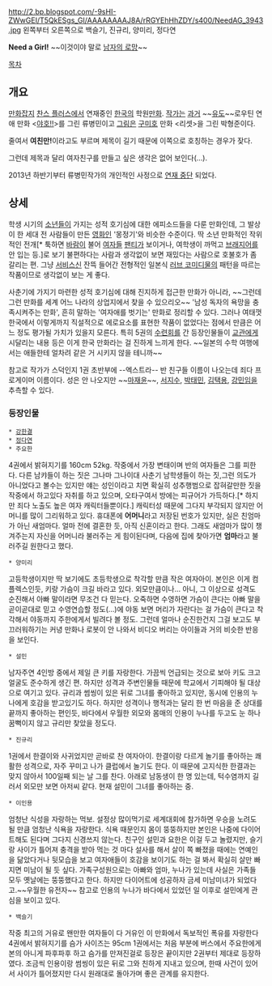 http://2.bp.blogspot.com/-9sHI-ZWwGEI/T5QkESgs_GI/AAAAAAAAJ8A/rRGYEhHhZDY/s400/NeedAG_3943.jpg
왼쪽부터 오른쪽으로 백슬기, 진규리, 양미리, 정다연

'''Need a Girl!'''
~~이것이야 말로 [[남자의 로망]]~~

[[목차]]

== 개요 ==
[[만화잡지]] [[찬스 플러스]]에서 연재중인 [[한국]]의 학원[[만화#s-1|만화]]. [[작가#s-1|작가]]는 [[과거#s-1|과거]] ~~[[유도]]~~로우틴 연애 만화 <[[야호!!]]>를 그린 류병민이고 [[그림]]은 [[구미호]] 만화 <리셋>을 그린 박형준이다.

줄여서 '''여친만!'''이라고도 부르며 제목이 길기 때문에 이쪽으로 호칭하는 경우가 잦다.

그런데 제목과 달리 여자친구를 만들고 싶은 생각은 없어 보인다(…).

2013년 하반기부터 류병민작가의 개인적인 사정으로 [[연재 중단]] 되었다.
== 상세 ==
학생 시기의 [[소년]]들이 가지는 성적 호기심에 대한 에피소드들을 다룬 만화인데, 그 발상이 한 세대 전 사람들이 만든 [[영화]]인 '몽정기'와 비슷한 수준이다. 딱 소년 만화적인 작위적인 전개[* 툭하면 [[바람]]이 불어 [[여자]]들 [[팬티]]가 보이거나, 여학생이 까먹고 [[브래지어]]를 안 입는 등.]로 보기 불편하다는 사람과 생각없이 보면 재밌다는 사람으로 호불호가 좀 갈리는 편. 그냥 [[서비스신]] 잔뜩 들어간 전형적인 일본식 [[러브 코미디]]물의 패턴을 따르는 작품이므로 생각없이 보는 게 좋다.  

사춘기에 가지기 마련한 성적 호기심에 대해 진지하게 접근한 만화가 아니라, ~~그런데 그런 만화를 세계 어느 나라의 상업지에서 찾을 수 있으리오~~ '남성 독자의 욕망을 충족시켜주는 만화', 흔히 말하는 '여자애를 벗기는' 만화로 정리할 수 있다. 그러나 여태껏 한국에서 이렇게까지 직설적으로 에로요소를 표현한 작품이 없었다는 점에서 만큼은 어느 정도 평가될 가치가 있을지 모른다. 특히 5권의 [[수련회]]를 간 등장인물들이 [[교관]]에게 시달리는 내용 등은 이게 한국 만화라는 걸 진하게 느끼게 한다. ~~일본의 수학 여행에서는 애들한테 얼차려 같은 거 시키지 않을 테니까~~

참고로 작가가 스덕인지 1권 초반부에 --엑스트라-- 반 친구들 이름이 나오는데 죄다 프로게이머 이름이다. 성은 안 나오지만 ~~[[마재윤]]~~, [[서지수]], [[박태민#s-1|박태민]], [[김택용]], [[강민]]임을 추측할 수 있다.

=== 등장인물 ===
 * [[강한결]]
 * [[정다연#s-2|정다연]]
 * 주요한
4권에서 밝혀지기를 160cm 52kg. 작중에서 가장 변태이며 반의 여자들은 그를 피한다. 다른 남캬들이 하는 짓은 그나마 그나이대 사춘기 남학생들이 하는 짓,그런 의도가 아니었다고 볼수는 있지만 얘는 성인이라고 치면 확실히 성추행범으로 잡혀갈만한 짓을 작중에서 하고있다
자취를 하고 있으며, 오타구여서 방에는 피규어가 가득하다.[* 하지만 죄다 노출도 높은 여자 캐릭터들뿐이다.] 캐릭터성 때문에 그다지 부각되지 않지만 어머니를 많이 그리워하고 있다. 휴대폰에 '''어머니'''라고 저장된 번호가 있지만, 실은 친엄마가 아닌 새엄마다. 얼마 전에 결혼한 듯, 아직 신혼이라고 한다. 그래도 새엄마가 많이 챙겨주는지 자신을 어머니라 불러주는 게 힘이된다며, 다음에 집에 찾아가면 '''엄마'''라고 불러주길 원한다고 했다.
 * 양미리
고등학생이지만 딱 보기에도 초등학생으로 착각할 만큼 작은 여자아이. 본인은 이게 컴플렉스인듯, 키랑 가슴이 크길 바라고 있다. 외모만큼이나... 아니, 그 이상으로 성격도 순진해서 아빠 말이라면 무조건 다 믿는다. 오죽하면 수영하면 가슴이 큰다는 아빠 말을 곧이곧대로 믿고 수영연습할 정도(...)에 야동 보면 머리가 자란다는 걸 가슴이 큰다고 착각해서 야동까지 주한에게서 빌려다 볼 정도. 그런데 얼마나 순진한건지 그걸 보고도 부끄러워하기는 커녕 만화나 로봇이 안 나와서 비디오 버리는 아이들과 거의 비슷한 반응을 보인다.
 * 설민
남자주연 4인방 중에서 제일 큰 키를 자랑한다. 가끔씩 언급되는 것으로 보아 키도 크고 얼굴도 준수하게 생긴 편. 하지만 성격과 주변인물들 때문에 학교에서 기피해야 될 대상으로 여기고 있다. 규리과 썸씽이 있은 뒤로 그녀를 좋아하고 있지만, 동시에 인용의 누나에게 호감을 받고있기도 하다. 하지만 성격이나 행적과는 달리 한 번 마음을 준 상대를 끝까지 좋아하는 편인듯, 바다에서 우월한 외모와 몸매의 인용이 누나를 두고도 눈 하나 꿈뻑이지 않고 규리만 찾았을 정도다.
 * 진규리
1권에서 한결이와 사귀었지만 곧바로 찬 여자아이. 한결이랑 다르게 놀기를 좋아하는 쾌활한 성격으로, 자주 꾸미고 나가 클럽에서 놀기도 한다. 이 때문에 고지식한 한결과는 맞지 않아서 100일째 되는 날 그를 찬다. 아래로 남동생이 한 명 있는데, 턱수염까지 길러서 외모만 보면 아저씨 같다. 현재 설민이 그녀를 좋아하는 중.
 * 이인용
엄청난 식성을 자랑하는 먹보. 설정상 많이먹기로 세계대회에 참가하면 우승을 노려도 될 만큼 엄청난 식욕을 자랑한다. 식욕 때문인지 몸이 뚱뚱하지만 본인은 나중에 다이어트해도 된다며 그다지 신경쓰지 않는다. 친구인 설민과 요한은 이걸 두고 놀렸지만, 슬기랑 사이가 틀어져 충격을 받아 먹는 것 마다 설사를 해서 살이 쪽 빠졌을 때에는 연예인을 닮았다거나 뒷모습을 보고 여자애들이 호감을 보이기도 하는 걸 봐서 확실히 살만 빠지면 미남이 될 듯 싶다. 가족구성원으로는 아빠와 엄마, 누나가 있는데 사실은 가족들 모두 옛날에는 뚱뚱했다고 한다. 하지만 다이어트에 성공하자 금세 미남미녀가 되었다고.~~우월한 유전자~~ 참고로 인용의 누나가 바다에서 있었던 일 이후로 설민에게 관심을 보이고 있다.
 * 백슬기
작중 최고의 거유로 왠만한 여자들이 다 거유인 이 만화에서 독보적인 폭유를 자랑한다 4권에서 밝혀지기를 슴가 사이즈는 95cm 
1권에서는 처음 부분에 버스에서 주요한에게 본의 아니게 파후파후 하고 슴가를 만져진걸로 등장은 끝이지만 2권부터 제대로 등장하였다. 조금씩 인용이랑 썸씽이 있은 뒤로 그와 친하게 지내고 있으며, 한때 사건이 있어서 사이가 틀어졌지만 다시 원래대로 돌아가며 좋은 관계를 유지한다.
